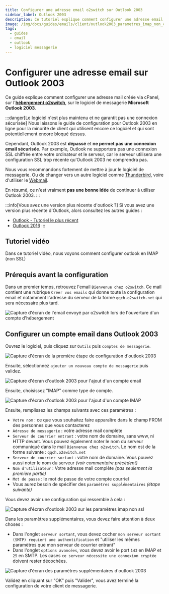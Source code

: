 ```yaml
---
title: Configurer une adresse email o2switch sur Outlook 2003
sidebar_label: Outlook 2003
description: Ce tutoriel explique comment configurer une adresse email o2switch sur Outlook 2003
image: /img/docs/guides/emails/client/outlook2003_parametres_imap_non_chiffre.png
tags:
  - guides
  - email
  - outlook
  - logiciel messagerie
---
```


# Configurer une adresse email sur Outlook 2003 

Ce guide explique comment configurer une adresse mail créée via cPanel, sur l'**[hébergement
o2switch](https://www.o2switch.fr/hebergement-illimite/)**, sur  le logiciel de messagerie **Microsoft Outlook
2003**.

:::danger[Le logiciel n'est plus maintenu et ne garantit pas une connexion sécurisée]
Nous laissons le guide de configuration pour Outlook 2003 en ligne pour la minorité de client qui utilisent encore ce
logiciel et qui sont potentiellement encore bloqué dessus.

Cependant, Outlook 2003 est **dépassé** et **ne permet pas une connexion email sécurisée**. Par exemple, Outlook ne
supportera pas une connexion SSL chiffrée entre votre ordinateur et le serveur, car le serveur utilisera une
configuration SSL trop récente qu'Outlook 2003 ne comprendra pas.

Nous vous recommandons fortement de mettre à jour le logiciel de messagerie. Ou de changer vers un autre logiciel comme
[Thunderbird](/guides/emails/client/configurer-thunderbird), voire d'utiliser le [Webmail](/guides/emails/webmail/). 

En résumé, ce n'est vraiment **pas une bonne idée** de continuer à utiliser Outlook 2003.
:::

:::info[Vous avez une version plus récente d'outlook ?]
Si vous avez une version plus récente d'Outlook, alors consultez les autres guides : 
- [Outlook - Tutoriel le plus récent](/guides/emails/client/configurer-outlook)
- [Outlook 2016](/guides/emails/client/configurer-outlook-2016)
:::

## Tutoriel vidéo

Dans ce tutoriel vidéo, nous voyons comment configurer outlook en IMAP (non SSL)

<YoutubeVideo id='u0ouJ5vPvHc' title="Comment configurer Outlook 2003 en IMAP non SSL ?"/>

## Prérequis avant la configuration

Dans un premier temps, retrouvez l'email `Bienvenue chez o2switch`. Ce mail contient une rubrique `Créer vos emails` qui
donne toute la configuration email et notamment l'adresse du serveur de la forme `qqch.o2switch.net` qui sera nécessaire
plus tard.

<Image
    src="/img/docs/guides/emails/client/mail-bienvenue-configuration.png"
    title="Le mail Bienvenue chez o2switch contient toute la configuration à utiliser pour les emails"
    caption="Le mail bienvenue chez o2switch contient la configuration à utiliser"
    alt="Capture d'écran de l'email envoyé par o2switch lors de l'ouverture d'un compte d'hébergement"
/>


## Configurer un compte email dans Outlook 2003

Ouvrez le logiciel, puis cliquez sur `Outils` puis `comptes de messagerie`.

<Image
    src="/img/docs/guides/emails/client/outlook2003_comptes_messagerie.png"
    title="Première étape pour configurer outlook 2003"
    caption="Première étape de la configuration d'un compte sur Outlook 2003"
    alt="Capture d'écran de la première étape de configuration d'outlook 2003"
/>

Ensuite, sélectionnez `ajouter un nouveau compte de messagerie` puis validez.

<Image
    src="/img/docs/guides/emails/client/outlook2003_ajouter_compte.png"
    title="Ajout d'un compte de messagerie dans outlook 2003"
    caption="Ajout d'un nouveau compte de messagerie"
    alt="Capture d'écran d'outlook 2003 pour l'ajout d'un compte email"
/>

Ensuite, choisissez "IMAP" comme type de compte.

<Image
    src="/img/docs/guides/emails/client/outlook2003_choix_imap.png"
    title="Configuration d'un compte mail IMAP dans Outlook"
    caption="Configuration d'un compte en IMAP"
    alt="Capture d'écran d'outlook 2003 pour l'ajout d'un compte IMAP"
/>

Ensuite, remplissez les champs suivants avec ces paramètres :
  * `Votre nom` : ce que vous souhaitez faire apparaître dans le champ FROM des personnes que vous contacterez
  * `Adresse de messagerie` : votre adresse mail complète
  * `Serveur de courrier entrant` : votre nom de domaine, sans www, ni HTTP devant. Vous pouvez également noter le nom
    du serveur communiqué dans le mail `Bienvenue chez o2switch`. Le nom est de la forme suivante : `qqch.o2switch.net`
  * `Serveur de courrier sortant` : votre nom de domaine. Vous pouvez aussi noter le nom du serveur *(voir commentaire
    précédent)*
  * `Nom d'utilisateur` : Votre adresse mail complète *(pas seulement la première partie)*
  * `Mot de passe` : le mot de passe de votre compte courriel
  * Vous aurez besoin de spécifier des `paramètres supplémentaires` *(étape suivante)*

Vous devez avoir une configuration qui ressemble à cela : 

<Image
    src="/img/docs/guides/emails/client/outlook2003_parametres_imap_non_chiffre.png"
    title="Paramètres outlook 2003 en imap non chiffré"
    caption="Paramètres pour la création d'un compte IMAP"
    alt="Capture d'écran d'outlook 2003 sur les paramètres imap non ssl"
/>


Dans les paramètres supplémentaires, vous devez faire attention à deux choses :
  * Dans l'onglet `serveur sortant`, vous devez cocher `mon serveur sortant (SMTP) requiert une authentification` et
    "utiliser les mêmes paramètres que mon serveur de courrier entrant"
  * Dans l'onglet `options avancées`, vous devez avoir le port `143` en IMAP et `25` en SMTP. Les cases `ce serveur
    nécessite une connexion cryptée` doivent rester décochées. 

<Image
    src="/img/docs/guides/emails/client/outlook2003_parametres_avances_imap_non_chiffre_complet.png"
    title="Paramètres supplémentaire pour configurer outlook 2003"
    caption="Paramètres supplémentaires lors de la configuration d'un compte. Permet d'activer l'authentification SMTP
    et de définir les ports à utiliser."
    alt="Capture d'écran des paramètres supplémentaires d'outlook 2003"
/>

Validez en cliquant sur "OK" puis "Valider", vous avez terminé la configuration de votre client de messagerie.
